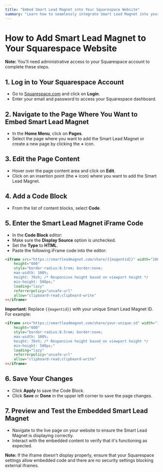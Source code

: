 ```yaml
---
title: "Embed Smart Lead Magnet into Your Squarespace Website"
summary: "Learn how to seamlessly integrate Smart Lead Magnet into your Squarespace website with this step-by-step guide."
---
```


# How to Add Smart Lead Magnet to Your Squarespace Website

**Note:** You'll need administrative access to your Squarespace account to complete these steps.

## 1. Log in to Your Squarespace Account

- Go to [Squarespace.com](https://www.squarespace.com/) and click on **Login**.
- Enter your email and password to access your Squarespace dashboard.

## 2. Navigate to the Page Where You Want to Embed Smart Lead Magnet

- In the **Home Menu**, click on **Pages**.
- Select the page where you want to add the Smart Lead Magnet or create a new page by clicking the **+** icon.

## 3. Edit the Page Content

- Hover over the page content area and click on **Edit**.
- Click on an insertion point (the **+** icon) where you want to add the Smart Lead Magnet.

## 4. Add a Code Block

- From the list of content blocks, select **Code**.

## 5. Enter the Smart Lead Magnet iFrame Code

- In the **Code Block** editor:
- Make sure the **Display Source** option is unchecked.
- Set the **Type** to **HTML**.
- Paste the following iFrame code into the editor:

```html
<iframe src="https://smartleadmagnet.com/share/{{magentid}}" width="100%"
    height="600"
    style="border-radius:0.5rem; border:none;
    max-width: 100%;
    height: 70vh; /* Responsive height based on viewport height */
    min-height: 500px;"
    loading="lazy"
    referrerpolicy="unsafe-url"
    allow="clipboard-read;clipboard-write"
></iframe>
```

**Important:** Replace `{{magentid}}` with your unique Smart Lead Magnet ID. For example:

  ```html
  <iframe src="https://smartleadmagnet.com/share/your-unique-id" width="100%"
      height="600"
      style="border-radius:0.5rem; border:none;
      max-width: 100%;
      height: 70vh; /* Responsive height based on viewport height */
      min-height: 500px;"
      loading="lazy"
      referrerpolicy="unsafe-url"
      allow="clipboard-read;clipboard-write"
  ></iframe>
```

## 6. Save Your Changes

- Click **Apply** to save the Code Block.
- Click **Save** or **Done** in the upper left corner to save the page changes.

## 7. Preview and Test the Embedded Smart Lead Magnet

- Navigate to the live page on your website to ensure the Smart Lead Magnet is displaying correctly.
- Interact with the embedded content to verify that it's functioning as expected.

**Note:** If the iframe doesn't display properly, ensure that your Squarespace settings allow embedded code and there are no security settings blocking external iframes.
